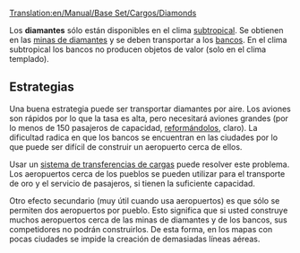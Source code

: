 [[Translation:en/Manual/Base Set/Cargos/Diamonds]]

{{es/Manual/Base Set/Cargos/Carga| carga  = Diamantes
| imagen = en/Manual/Base Set/Cargos/Diamonds.png
| producida =[[es/Manual/Base Set/Industries/Mina de diamantes|Mina de diamantes]]
| aceptada  =[[es/Manual/Base Set/Industries/Banco|Banco]]
}}
Los '''diamantes''' sólo están disponibles en el clima [[es/Manual/Clima|subtropical]]. Se obtienen en las [[es/Manual/Base Set/Industries/Mina de diamantes|minas de diamantes]] y se deben transportar a los [[es/Manual/Base Set/Industries/Banco|bancos]]. En el clima subtropical los bancos no producen objetos de valor (solo en el clima templado).


== Estrategias ==
Una buena estrategia puede ser transportar diamantes por aire. Los aviones son rápidos por lo que la tasa es alta, pero necesitará aviones grandes (por lo menos de 150 pasajeros de capacidad, [[es/Manual/Reformar vehículos|reformándolos]], claro). La dificultad radica en que los bancos se encuentran en las ciudades por lo que puede ser difícil de construir un aeropuerto cerca de ellos.

Usar un [[es/Manual/Transferencia de cargas|sistema de transferencias de cargas]] puede resolver este problema. Los aeropuertos cerca de los pueblos se pueden utilizar para el transporte de oro y el servicio de pasajeros, si tienen la suficiente capacidad.

Otro efecto secundario (muy útil cuando usa aeropuertos) es que sólo se permiten dos aeropuertos por pueblo. Esto significa que si usted construye muchos aeropuertos cerca de las minas de diamantes y de los bancos, sus competidores no podrán construirlos. De esta forma, en los mapas con pocas ciudades se impide la creación de demasiadas líneas aéreas.